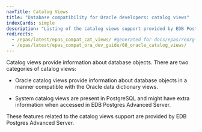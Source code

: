 ```yaml
---
navTitle: Catalog Views
title: "Database compatibility for Oracle developers: catalog views"
indexCards: simple
description: "Listing of the catalog views support provided by EDB Postgres Advanced Server"
redirects:
  - /epas/latest/epas_compat_cat_views/ #generated for docs/epas/reorg-role-use-case-mode
  - /epas/latest/epas_compat_ora_dev_guide/08_oracle_catalog_views/
---
```


Catalog views provide information about database objects. There are two categories of catalog views:

- Oracle catalog views provide information about database objects in a manner compatible with the Oracle data dictionary views.

- System catalog views are present in PostgreSQL and might have extra information when accessed in EDB Postgres Advanced Server.

These features related to the catalog views support are provided by EDB Postgres Advanced Server.